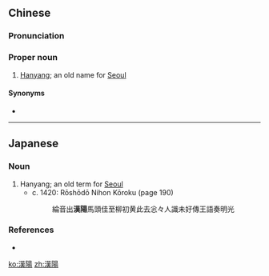{{also|汉阳}}
==Chinese==
{{zh-forms|s=汉阳}}
{{wikipedia|lang=zh}}

===Pronunciation===
{{zh-pron
|m=Hànyáng
|c=hon3 joeng4
|cat=pn
}}

===Proper noun===
{{zh-proper noun}}

# [[Hanyang]]; an old name for [[Seoul]]

====Synonyms====
* {{zh-l|首爾}}

----

==Japanese==
{{ja-kanjitab|かん|よう|yomi=o}}

===Noun===
{{ja-noun|かんよう|hhira=かんやう}}

# Hanyang; an old term for [[w:Seoul|Seoul]]
#* c. 1420: Rōshōdō Nihon Kōroku (page 190)
#*: 綸音出'''漢陽'''馬頭佳至柳初黄此去忩々人識未好傳王語奏明光

===References===
* {{cite-book
|last=Song
|first=Hui-Gyeong
|coauthors=Shōsuke Murai
|title=Rōshōdō Nihon Kōroku
|publisher=[[w:Iwanami Shoten Publishing|Iwanami Shoten]]
|date=1987
|origyear=c. 1420
|location=[[w:Tōkyō|Tōkyō]]
|isbn=4-00-334541-X}}

[[ko:漢陽]]
[[zh:漢陽]]